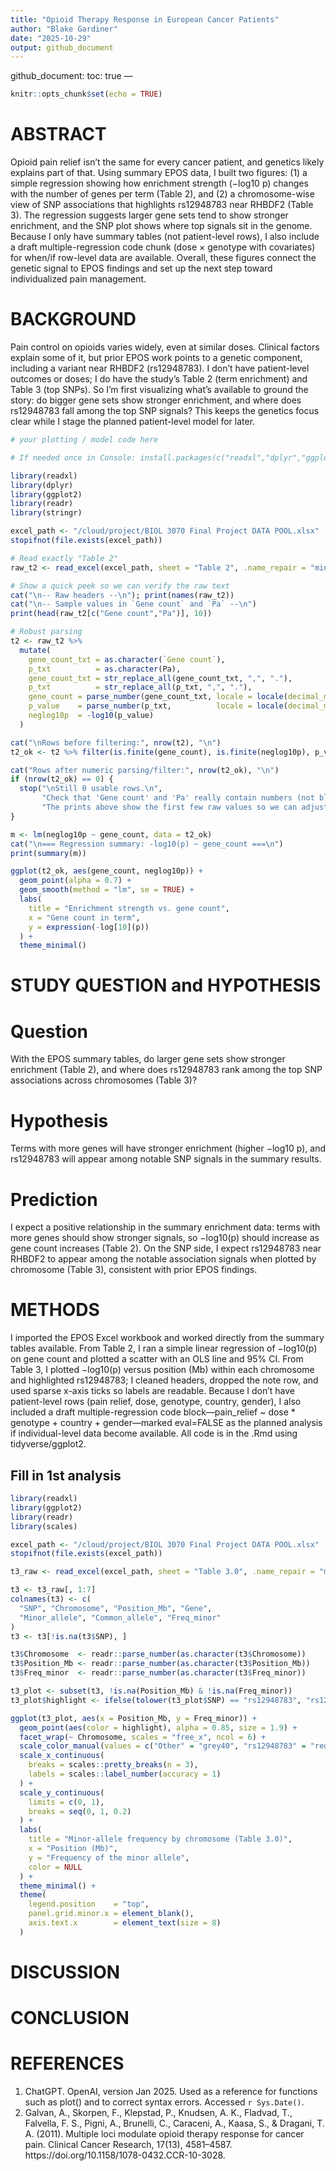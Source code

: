 ```yaml
---
title: "Opioid Therapy Response in European Cancer Patients"
author: "Blake Gardiner"
date: "2025-10-29"
output: github_document
---
```


  github_document:
  toc: true
---
 
```r
knitr::opts_chunk$set(echo = TRUE)
```
# ABSTRACT
Opioid pain relief isn’t the same for every cancer patient, and genetics likely explains part of that. Using summary EPOS data, I built two figures: (1) a simple regression showing how enrichment strength (−log10 p) changes with the number of genes per term (Table 2), and (2) a chromosome-wise view of SNP associations that highlights rs12948783 near RHBDF2 (Table 3). The regression suggests larger gene sets tend to show stronger enrichment, and the SNP plot shows where top signals sit in the genome. Because I only have summary tables (not patient-level rows), I also include a draft multiple-regression code chunk (dose × genotype with covariates) for when/if row-level data are available. Overall, these figures connect the genetic signal to EPOS findings and set up the next step toward individualized pain management.

# BACKGROUND
Pain control on opioids varies widely, even at similar doses. Clinical factors explain some of it, but prior EPOS work points to a genetic component, including a variant near RHBDF2 (rs12948783). I don’t have patient-level outcomes or doses; I do have the study’s Table 2 (term enrichment) and Table 3 (top SNPs). So I’m first visualizing what’s available to ground the story: do bigger gene sets show stronger enrichment, and where does rs12948783 fall among the top SNP signals? This keeps the genetics focus clear while I stage the planned patient-level model for later.
```r
# your plotting / model code here
```

```r
# If needed once in Console: install.packages(c("readxl","dplyr","ggplot2","readr","stringr"))

library(readxl)
library(dplyr)
library(ggplot2)
library(readr)
library(stringr)

excel_path <- "/cloud/project/BIOL 3070 Final Project DATA POOL.xlsx"
stopifnot(file.exists(excel_path))

# Read exactly "Table 2"
raw_t2 <- read_excel(excel_path, sheet = "Table 2", .name_repair = "minimal")

# Show a quick peek so we can verify the raw text
cat("\n-- Raw headers --\n"); print(names(raw_t2))
cat("\n-- Sample values in `Gene count` and `Pa` --\n")
print(head(raw_t2[c("Gene count","Pa")], 10))

# Robust parsing
t2 <- raw_t2 %>%
  mutate(
    gene_count_txt = as.character(`Gene count`),
    p_txt          = as.character(Pa),
    gene_count_txt = str_replace_all(gene_count_txt, ",", "."),
    p_txt          = str_replace_all(p_txt, ",", "."),
    gene_count = parse_number(gene_count_txt, locale = locale(decimal_mark = ".")),
    p_value    = parse_number(p_txt,          locale = locale(decimal_mark = ".")),
    neglog10p  = -log10(p_value)
  )

cat("\nRows before filtering:", nrow(t2), "\n")
t2_ok <- t2 %>% filter(is.finite(gene_count), is.finite(neglog10p), p_value > 0)

cat("Rows after numeric parsing/filter:", nrow(t2_ok), "\n")
if (nrow(t2_ok) == 0) {
  stop("\nStill 0 usable rows.\n",
       "Check that 'Gene count' and 'Pa' really contain numbers (not blanks or text labels).\n",
       "The prints above show the first few raw values so we can adjust parsing if needed.")
}

m <- lm(neglog10p ~ gene_count, data = t2_ok)
cat("\n=== Regression summary: -log10(p) ~ gene_count ===\n")
print(summary(m))

ggplot(t2_ok, aes(gene_count, neglog10p)) +
  geom_point(alpha = 0.7) +
  geom_smooth(method = "lm", se = TRUE) +
  labs(
    title = "Enrichment strength vs. gene count",
    x = "Gene count in term",
    y = expression(-log[10](p))
  ) +
  theme_minimal()
```

# STUDY QUESTION and HYPOTHESIS

# Question  
With the EPOS summary tables, do larger gene sets show stronger enrichment (Table 2), and where does rs12948783 rank among the top SNP associations across chromosomes (Table 3)?

# Hypothesis
Terms with more genes will have stronger enrichment (higher −log10 p), and rs12948783 will appear among notable SNP signals in the summary results.

# Prediction
I expect a positive relationship in the summary enrichment data: terms with more genes should show stronger signals, so −log10(p) should increase as gene count increases (Table 2). On the SNP side, I expect rs12948783 near RHBDF2 to appear among the notable association signals when plotted by chromosome (Table 3), consistent with prior EPOS findings.

# METHODS
I imported the EPOS Excel workbook and worked directly from the summary tables available. From Table 2, I ran a simple linear regression of −log10(p) on gene count and plotted a scatter with an OLS line and 95% CI. From Table 3, I plotted −log10(p) versus position (Mb) within each chromosome and highlighted rs12948783; I cleaned headers, dropped the note row, and used sparse x-axis ticks so labels are readable. Because I don’t have patient-level rows (pain relief, dose, genotype, country, gender), I also included a draft multiple-regression code block—pain_relief ~ dose * genotype + country + gender—marked eval=FALSE as the planned analysis if individual-level data become available. All code is in the .Rmd using tidyverse/ggplot2.

## Fill in 1st analysis
```r
library(readxl)
library(ggplot2)
library(readr)
library(scales)

excel_path <- "/cloud/project/BIOL 3070 Final Project DATA POOL.xlsx"
stopifnot(file.exists(excel_path))

t3_raw <- read_excel(excel_path, sheet = "Table 3.0", .name_repair = "minimal")

t3 <- t3_raw[, 1:7]
colnames(t3) <- c(
  "SNP", "Chromosome", "Position_Mb", "Gene",
  "Minor_allele", "Common_allele", "Freq_minor"
)
t3 <- t3[!is.na(t3$SNP), ]

t3$Chromosome  <- readr::parse_number(as.character(t3$Chromosome))
t3$Position_Mb <- readr::parse_number(as.character(t3$Position_Mb))
t3$Freq_minor  <- readr::parse_number(as.character(t3$Freq_minor))

t3_plot <- subset(t3, !is.na(Position_Mb) & !is.na(Freq_minor))
t3_plot$highlight <- ifelse(tolower(t3_plot$SNP) == "rs12948783", "rs12948783", "Other")

ggplot(t3_plot, aes(x = Position_Mb, y = Freq_minor)) +
  geom_point(aes(color = highlight), alpha = 0.85, size = 1.9) +
  facet_wrap(~ Chromosome, scales = "free_x", ncol = 6) +
  scale_color_manual(values = c("Other" = "grey40", "rs12948783" = "red")) +
  scale_x_continuous(
    breaks = scales::pretty_breaks(n = 3),
    labels = scales::label_number(accuracy = 1)
  ) +
  scale_y_continuous(
    limits = c(0, 1),
    breaks = seq(0, 1, 0.2)
  ) +
  labs(
    title = "Minor-allele frequency by chromosome (Table 3.0)",
    x = "Position (Mb)",
    y = "Frequency of the minor allele",
    color = NULL
  ) +
  theme_minimal() +
  theme(
    legend.position    = "top",
    panel.grid.minor.x = element_blank(),
    axis.text.x        = element_text(size = 8)
  )
```


# DISCUSSION



# CONCLUSION



# REFERENCES    
1. ChatGPT. OpenAI, version Jan 2025. Used as a reference for functions such as plot() and to correct syntax errors. Accessed `r Sys.Date()`.
2. Galvan, A., Skorpen, F., Klepstad, P., Knudsen, A. K., Fladvad, T., Falvella, F. S., Pigni, A., Brunelli, C., Caraceni, A., Kaasa, S., & Dragani, T. A. (2011). Multiple loci modulate opioid therapy response for cancer pain. Clinical Cancer Research, 17(13), 4581–4587. https://doi.org/10.1158/1078-0432.CCR-10-3028.

